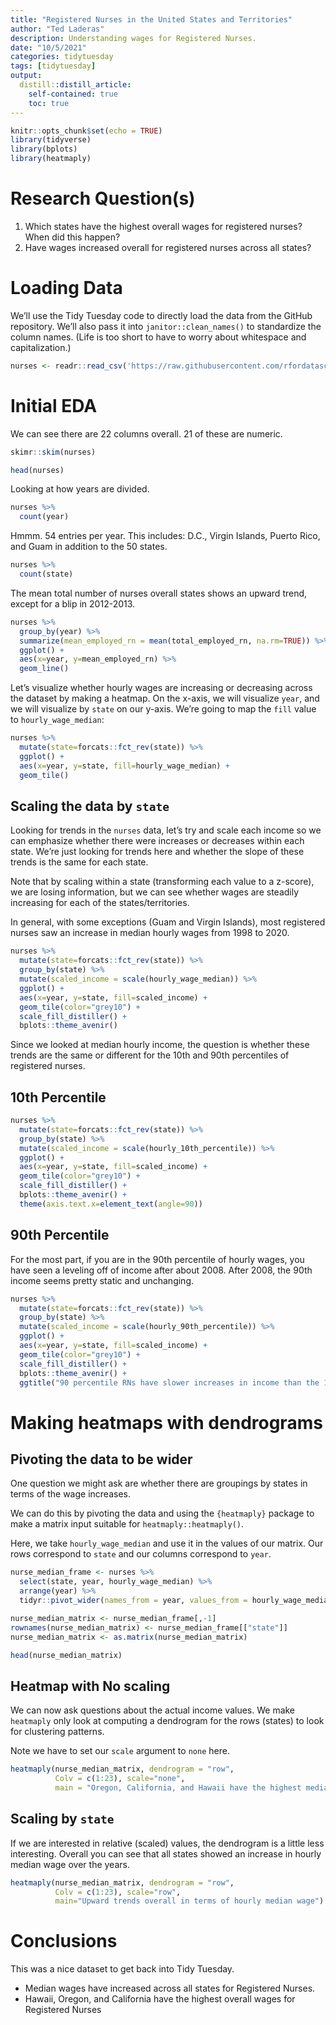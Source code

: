 ```yaml
---
title: "Registered Nurses in the United States and Territories"
author: "Ted Laderas"
description: Understanding wages for Registered Nurses.
date: "10/5/2021"
categories: tidytuesday
tags: [tidytuesday]
output: 
  distill::distill_article:
    self-contained: true
    toc: true
---
```


```r
knitr::opts_chunk$set(echo = TRUE)
library(tidyverse)
library(bplots)
library(heatmaply)
```

# Research Question(s)

1. Which states have the highest overall wages for registered nurses? When did this happen?
1. Have wages increased overall for registered nurses across all states? 

# Loading Data

We'll use the Tidy Tuesday code to directly load the data from the GitHub repository. We'll also pass it into `janitor::clean_names()` to standardize the column names. (Life is too short to have to worry about whitespace and capitalization.)

```r
nurses <- readr::read_csv('https://raw.githubusercontent.com/rfordatascience/tidytuesday/master/data/2021/2021-10-05/nurses.csv') %>% janitor::clean_names()
```

# Initial EDA

We can see there are 22 columns overall. 21 of these are numeric. 

```r
skimr::skim(nurses)
```

```r
head(nurses)
```
Looking at how years are divided.

```r
nurses %>%
  count(year)
```

Hmmm. 54 entries per year. This includes: D.C., Virgin Islands, Puerto Rico, and Guam in addition to the 50 states.

```r
nurses %>%
  count(state)
```

The mean total number of nurses overall states shows an upward trend, except for a blip in 2012-2013.

```r
nurses %>%
  group_by(year) %>%
  summarize(mean_employed_rn = mean(total_employed_rn, na.rm=TRUE)) %>%
  ggplot() +
  aes(x=year, y=mean_employed_rn) %>%
  geom_line()
```
Let's visualize whether hourly wages are increasing or decreasing across the dataset by making a heatmap. On the x-axis, we will visualize `year`, and we will visualize by `state` on our y-axis. We're going to map the `fill` value to `hourly_wage_median`:

```r
nurses %>%
  mutate(state=forcats::fct_rev(state)) %>%
  ggplot() +
  aes(x=year, y=state, fill=hourly_wage_median) +
  geom_tile()
```

## Scaling the data by `state`

Looking for trends in the `nurses` data, let's try and scale each income so we can emphasize whether there were increases or decreases within each state. We're just looking for trends here and whether the slope of these trends is the same for each state.

Note that by scaling within a state (transforming each value to a z-score), we are losing information, but we can see whether wages are steadily increasing for each of the states/territories.

In general, with some exceptions (Guam and Virgin Islands), most registered nurses saw an increase in median hourly wages from 1998 to 2020.

```r
nurses %>%
  mutate(state=forcats::fct_rev(state)) %>%
  group_by(state) %>%
  mutate(scaled_income = scale(hourly_wage_median)) %>%
  ggplot() +
  aes(x=year, y=state, fill=scaled_income) +
  geom_tile(color="grey10") +
  scale_fill_distiller() +
  bplots::theme_avenir()
```

Since we looked at median hourly income, the question is whether these trends are the same or different for the 10th and 90th percentiles of registered nurses.

## 10th Percentile

```r
nurses %>%
  mutate(state=forcats::fct_rev(state)) %>%
  group_by(state) %>%
  mutate(scaled_income = scale(hourly_10th_percentile)) %>%
  ggplot() +
  aes(x=year, y=state, fill=scaled_income) +
  geom_tile(color="grey10") +
  scale_fill_distiller() +
  bplots::theme_avenir() +
  theme(axis.text.x=element_text(angle=90))
```

## 90th Percentile

For the most part, if you are in the 90th percentile of hourly wages, you have seen a leveling off of income after about 2008. After 2008, the 90th income seems pretty static and unchanging.


```r
nurses %>%
  mutate(state=forcats::fct_rev(state)) %>%
  group_by(state) %>%
  mutate(scaled_income = scale(hourly_90th_percentile)) %>%
  ggplot() +
  aes(x=year, y=state, fill=scaled_income) +
  geom_tile(color="grey10") +
  scale_fill_distiller() +
  bplots::theme_avenir() +
  ggtitle("90 percentile RNs have slower increases in income than the 10%")
```

# Making heatmaps with dendrograms

## Pivoting the data to be wider

One question we might ask are whether there are groupings by states in terms of the wage increases. 

We can do this by pivoting the data and using the `{heatmaply}` package to make a matrix input suitable for `heatmaply::heatmaply()`.

Here, we take `hourly_wage_median` and use it in the values of our matrix. Our rows correspond to `state` and our columns correspond to `year`.

```r
nurse_median_frame <- nurses %>%
  select(state, year, hourly_wage_median) %>%
  arrange(year) %>%
  tidyr::pivot_wider(names_from = year, values_from = hourly_wage_median) 

nurse_median_matrix <- nurse_median_frame[,-1]
rownames(nurse_median_matrix) <- nurse_median_frame[["state"]]
nurse_median_matrix <- as.matrix(nurse_median_matrix)

head(nurse_median_matrix)
```

## Heatmap with No scaling

We can now ask questions about the actual income values. We make `heatmaply` only look at computing a dendrogram for the rows (states) to look for clustering patterns. 

Note we have to set our `scale` argument to `none` here. 

```r
heatmaply(nurse_median_matrix, dendrogram = "row", 
          Colv = c(1:23), scale="none",
          main = "Oregon, California, and Hawaii have the highest median wage from 2017-2020")
```

## Scaling by `state`

If we are interested in relative (scaled) values, the dendrogram is a little less interesting. Overall you can see that all states showed an increase in hourly median wage over the years. 

```r
heatmaply(nurse_median_matrix, dendrogram = "row", 
          Colv = c(1:23), scale="row", 
          main="Upward trends overall in terms of hourly median wage")
```

# Conclusions

This was a nice dataset to get back into Tidy Tuesday. 

- Median wages have increased across all states for Registered Nurses.
- Hawaii, Oregon, and California have the highest overall wages for Registered Nurses